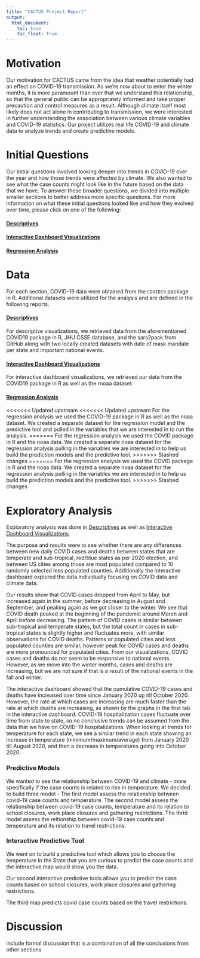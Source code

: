 ```yaml
---
title: "CACTUS Project Report"
output: 
  html_document:
    toc: true
    toc_float: true
---
```


# Motivation

Our motivation for CACTUS came from the idea that weather potentially had an effect on COVID-19 transmission. As we’re now about to enter the winter months, it is more paramount than ever that we understand this relationship, so that the general public can be appropriately informed and take proper precaution and control measures as a result. Although climate itself most likely does not act alone in contributing to transmission, we were interested in further understanding the association between various climate variables and COVID-19 statistics. Our project utilizes real life COVID-19 and climate data to analyze trends and create predictive models.

# Initial Questions

Our initial questions involved looking deeper into trends in COVID-19 over the year and how those trends were affected by climate. We also wanted to see what the case counts might look like in the future based on the data that we have. To answer these broader questions, we divided into multiple smaller sections to better address more specific questions. For more information on what these initial questions looked like and how they evolved over time, please click on one of the following:

#### [Descriptives](descriptive_plotly.html)

#### [Interactive Dashboard Visualizations](create_shiny.html)

#### [Regression Analysis](Regression-Analysis.html)



# Data

For each section, COVID-19 data were obtained from the `COVID19` package in R. Additional datasets were utilized for the analysis and are defined in the following reports.

#### [Descriptives](descriptive_plotly.html)

For descriptive visualizations, we retrieved data from the aforementioned COVID19 package in R, JHU CSSE database, and the sars2pack from GitHub along with two locally created datasets with date of mask mandate per state and important national events. 

#### [Interactive Dashboard Visualizations](create_shiny.html)

For interactive dashboard visualizations, we retrieved our data from the COVID19 package in R as well as the rnoaa dataset.

#### [Regression Analysis](Regression-Analysis.html)

<<<<<<< Updated upstream
<<<<<<< Updated upstream
For the regression analysis we used the COVID-19 package in R as well as the noaa dataset. We created a separate dataset for the regression model and the predictive tool and pulled in the variables that we are interested in to run the analysis.
=======
For the regression analysis we used the COVID package in R and the noaa data. We created a separate noaa dataset for the regression analysis pulling in the variables we are interested in to help us build the prediction models and the predictive tool. 
>>>>>>> Stashed changes
=======
For the regression analysis we used the COVID package in R and the noaa data. We created a separate noaa dataset for the regression analysis pulling in the variables we are interested in to help us build the prediction models and the predictive tool. 
>>>>>>> Stashed changes

# Exploratory Analysis

Exploratory analysis was done in [Descriptives](descriptive_plotly.html) as well as [Interactive Dashboard Visualizations](create_shiny.html). 

The purpose and results were to see whether there are any differences between new daily COVID cases and deaths between states that are temperate and sub-tropical, red/blue states as per 2020 election, and between US cities among those are most populated compared to 10 randomly selected less populated counties. Additionally the interactive dashboard explored the data individually focusing on COVID data and climate data. 

Our results show that COVID cases dropped from April to May, but increased again in the summer, before decreasing in August and September, and peaking again as we got closer to the winter. We see that COVID death peaked at the beginning of the pandemic around March and April before decreasing. The pattern of COVID cases is similar between sub-tropical and temperate states, but the total count in cases in sub-tropical states is slightly higher and fluctuates more, with similar observations for COVID deaths. Patterns or populated cities and less populated counties are similar, however peak for COVID cases and deaths are more pronounced for populated cities. From our visualizations, COVID cases and deaths do not seem to be responsive to national events. However, as we move into the winter months, cases and deaths are increasing, but we are not sure if that is a result of the national events in the fall and winter.

The interactive dashboard showed that the cumulative COVID-19 cases and deaths have increased over time since January 2020 up till October 2020. However, the rate at which cases are increasing are much faster than the rate at which deaths are increasing, as shown by the graphs in the first tab in the interactive dashboard. COVID-19 hospitalization cases fluctuate over time from state to state, so no conclusive trends can be assumed from the data that we have on COVID-19 hospitalizations. When looking at trends for temperature for each state, we see a similar trend in each state showing an increase in temperature (minimum/maximum/average) from January 2020 till August 2020, and then a decrease in temperatures going into October 2020. 

### Predictive Models

We wanted to see the relationship between COVID-19 and climate - more specifically if the case counts is related to rise in temperature. We decided to build three model - 
The first model assess the relationship between covid-19 case counts and temperature. 
The second model assess the relationship between covid-19 case counts, temperature and its relation to school closures, work place closures and gathering restrictions. 
The thrid model assess the reltionship between covid-19 case counts and temperature and its relation to travel restrictions. 

### Interactive Predictive Tool

We went on to build a predictive tool which allows you to choose the temperature in the State that you are curious to predict the case counts and the interactive map would show you the data. 

Our second interactive predictive tools allows you to predict the case counts based on school closures, work place closures and gathering restrictions. 

The third map predicts covid case counts based on the travel restrictions. 

# Discussion
include formal discussion that is a combination of all the conclusions from other sections
